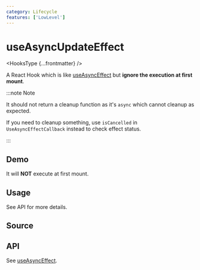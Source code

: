 ```yaml
---
category: Lifecycle
features: ['LowLevel']
---
```


# useAsyncUpdateEffect


<HooksType {...frontmatter} />

A React Hook which is like [useAsyncEffect](/reference/use-async-effect) but **ignore the execution at first mount**.

:::note Note

It should not return a cleanup function as it's `async` which cannot cleanup as expected.

If you need to cleanup something, use `isCancelled` in `UseAsyncEffectCallback` instead to check effect status.

:::

## Demo

It will **NOT** execute at first mount.


<App />

## Usage

See API for more details.

## Source


<Source />

## API

See [useAsyncEffect](/reference/use-async-effect/#api).
